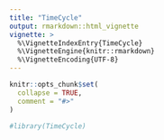 ```yaml
---
title: "TimeCycle"
output: rmarkdown::html_vignette
vignette: >
  %\VignetteIndexEntry{TimeCycle}
  %\VignetteEngine{knitr::rmarkdown}
  %\VignetteEncoding{UTF-8}
---
```


```r
knitr::opts_chunk$set(
  collapse = TRUE,
  comment = "#>"
)
```

```r
#library(TimeCycle)
```

